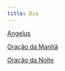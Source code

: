 ```yaml
---
title: Dia
---
```


[Angelus](/devocionario/dia/angelus)

[Oração da Manhã](/devocionario/dia/oracaomanha)

[Oração da Noite](/devocionario/dia/oracaonoite)
